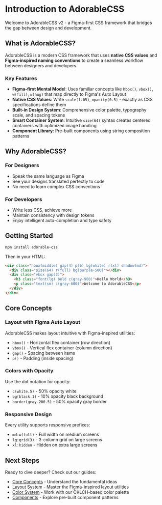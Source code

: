 # Introduction to AdorableCSS

Welcome to AdorableCSS v2 - a Figma-first CSS framework that bridges the gap between design and development.

## What is AdorableCSS?

AdorableCSS is a modern CSS framework that uses **native CSS values** and **Figma-inspired naming conventions** to create a seamless workflow between designers and developers.

### Key Features

- **Figma-first Mental Model**: Uses familiar concepts like `hbox()`, `vbox()`, `w(fill)`, `w(hug)` that map directly to Figma's Auto Layout
- **Native CSS Values**: Write `scale(1.05)`, `opacity(0.5)` - exactly as CSS specifications define them
- **Built-in Design System**: Comprehensive color palette, typography scale, and spacing tokens
- **Smart Container System**: Intuitive `size(64)` syntax creates centered containers with optimized image handling
- **Component Library**: Pre-built components using string composition patterns

## Why AdorableCSS?

### For Designers
- Speak the same language as Figma
- See your designs translated perfectly to code
- No need to learn complex CSS conventions

### For Developers
- Write less CSS, achieve more
- Maintain consistency with design tokens
- Enjoy intelligent auto-completion and type safety

## Getting Started

```bash
npm install adorable-css
```

Then in your HTML:

```html
<div class="hbox(middle) gap(4) p(6) bg(white) r(xl) shadow(md)">
  <div class="size(64) r(full) bg(purple-500)"></div>
  <div class="vbox gap(2)">
    <h3 class="font(lg) bold c(gray-900)">Hello World</h3>
    <p class="text(sm) c(gray-600)">Welcome to AdorableCSS</p>
  </div>
</div>
```

## Core Concepts

### Layout with Figma Auto Layout

AdorableCSS makes layout intuitive with Figma-inspired utilities:

- `hbox()` - Horizontal flex container (row direction)
- `vbox()` - Vertical flex container (column direction)
- `gap()` - Spacing between items
- `p()` - Padding (inside spacing)

### Colors with Opacity

Use the dot notation for opacity:
- `c(white.5)` - 50% opacity white
- `bg(black.1)` - 10% opacity black background
- `border(gray-200.5)` - 50% opacity gray border

### Responsive Design

Every utility supports responsive prefixes:
- `md:w(full)` - Full width on medium screens
- `lg:grid(3)` - 3-column grid on large screens
- `xl:hidden` - Hidden on extra large screens

## Next Steps

Ready to dive deeper? Check out our guides:
- [Core Concepts](/docs/core-concepts) - Understand the fundamental ideas
- [Layout System](/docs/layout-system) - Master the Figma-inspired layout utilities
- [Color System](/docs/color-system) - Work with our OKLCH-based color palette
- [Components](/docs/components) - Explore pre-built component patterns